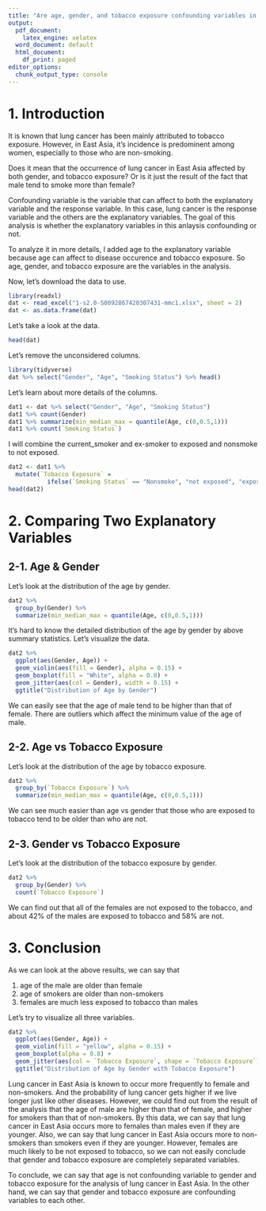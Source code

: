 ```yaml
---
title: "Are age, gender, and tobacco exposure confounding variables in the correlation analysis of lung cancer?"
output:
  pdf_document:
    latex_engine: xelatex
  word_document: default
  html_document:
    df_print: paged
editor_options:
  chunk_output_type: console
---
```


# 1. Introduction

It is known that lung cancer has been mainly attributed to tobacco exposure. However, in East Asia, it's incidence is predominent among women, especially to those who are non-smoking.

Does it mean that the occurrence of lung cancer in East Asia affected by both gender, and tobacco exposure? Or is it just the result of the fact that male tend to smoke more than female?

Confounding variable is the variable that can affect to both the explanatory variable and the response variable. In this case, lung cancer is the response variable and the others are the explanatory variables. The goal of this analysis is whether the explanatory variables in this anlaysis confounding or not.

To analyze it in more details, I added age to the explanatory variable because age can affect to disease occurence and tobacco exposure. So age, gender, and tobacco exposure are the variables in the analysis.

Now, let's download the data to use.

```r
library(readxl)
dat <- read_excel("1-s2.0-S0092867420307431-mmc1.xlsx", sheet = 2)
dat <- as.data.frame(dat)
```

Let's take a look at the data.

```r
head(dat)
```

Let's remove the unconsidered columns.

```r
library(tidyverse)
dat %>% select("Gender", "Age", "Smoking Status") %>% head()
```

Let's learn about more details of the columns.

```r
dat1 <- dat %>% select("Gender", "Age", "Smoking Status")
dat1 %>% count(Gender)
dat1 %>% summarize(min_median_max = quantile(Age, c(0,0.5,1)))
dat1 %>% count(`Smoking Status`)
```

I will combine the current_smoker and ex-smoker to exposed and nonsmoke to not exposed.

```r
dat2 <- dat1 %>%
  mutate(`Tobacco Exposure` = 
           ifelse(`Smoking Status` == "Nonsmoke", "not exposed", "exposed"))
head(dat2)
```

# 2. Comparing Two Explanatory Variables

## 2-1. Age & Gender

Let's look at the distribution of the age by gender.

```r
dat2 %>%
  group_by(Gender) %>%
  summarize(min_median_max = quantile(Age, c(0,0.5,1)))
```

It's hard to know the detailed distribution of the age by gender by above 
summary statistics. Let's visualize the data.

```r
dat2 %>%
  ggplot(aes(Gender, Age)) +
  geom_violin(aes(fill = Gender), alpha = 0.15) +
  geom_boxplot(fill = "White", alpha = 0.8) +
  geom_jitter(aes(col = Gender), width = 0.15) +
  ggtitle("Distribution of Age by Gender")
```

We can easily see that the age of male tend to be higher than that of female. There are outliers which affect the minimum value of the age of male.

## 2-2. Age vs Tobacco Exposure

Let's look at the distribution of the age by tobacco exposure.

```r
dat2 %>%
  group_by(`Tobacco Exposure`) %>%
  summarize(min_median_max = quantile(Age, c(0,0.5,1)))
```

We can see much easier than age vs gender that those who are exposed to tobacco tend to be older than who are not.

## 2-3. Gender vs Tobacco Exposure

Let's look at the distribution of the tobacco exposure by gender.

```r
dat2 %>%
  group_by(Gender) %>%
  count(`Tobacco Exposure`)
```

We can find out that all of the females are not exposed to the tobacco, and about 42% of the males are exposed to tobacco and 58% are not.

# 3. Conclusion

As we can look at the above results, we can say that

1. age of the male are older than female
2. age of smokers are older than non-smokers
3. females are much less exposed to tobacco than males

Let's try to visualize all three variables.

```r
dat2 %>%
  ggplot(aes(Gender, Age)) +
  geom_violin(fill = "yellow", alpha = 0.15) +
  geom_boxplot(alpha = 0.8) +
  geom_jitter(aes(col = `Tobacco Exposure`, shape = `Tobacco Exposure`), width = 0.15) +
  ggtitle("Distribution of Age by Gender with Tobacco Exposure")
```

Lung cancer in East Asia is known to occur more frequently to female and non-smokers. And the probability of lung cancer gets higher if we live longer just like other diseases. However, we could find out from the result of the analysis that the age of male are higher than that of female, and higher for smokers than that of non-smokers. By this data, we can say that lung cancer in East Asia occurs more to females than males even if they are younger. Also, we can say that lung cancer in East Asia occurs more to non-smokers than smokers even if they are younger. However, females are much likely to be not exposed to tobacco, so we can not easily conclude that gender and tobacco exposure are completely separated variables.

To conclude, we can say that age is not confounding variable to gender and tobacco exposure for the analysis of lung cancer in East Asia. In the other hand, we can say that gender and tobacco exposure are confounding variables to each other.